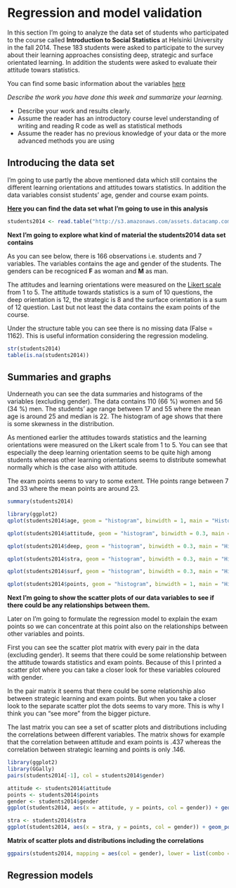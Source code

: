 # Regression and model validation

In this section I'm going to analyze the data set of students who participated to the course called **Introduction to Social Statistics** at Helsinki University in the fall 2014. These 183 students were asked to participate to the survey about their learning approaches consisting deep, strategic and surface orientated learning. In addition the students were asked to evaluate their attitude towars statistics.

You can find some basic information about the variables [here](http://www.helsinki.fi/~kvehkala/JYTmooc/JYTOPKYS3-meta.txt)  


*Describe the work you have done this week and summarize your learning.*

- Describe your work and results clearly. 
- Assume the reader has an introductory course level understanding of writing and reading R code as well as statistical methods
- Assume the reader has no previous knowledge of your data or the more advanced methods you are using  


## Introducing the data set

I'm going to use partly the above mentioned data which still contains the different learning orientations and attitudes towars statistics. In addition the data variables consist students' age, gender and course exam points.  


**[Here]("http://s3.amazonaws.com/assets.datacamp.com/production/course_2218/datasets/learning2014.txt) you can find the data set what I'm going to use in this analysis**

```r
students2014 <- read.table("http://s3.amazonaws.com/assets.datacamp.com/production/course_2218/datasets/learning2014.txt", header = TRUE, sep = ",")
```


**Next I'm going to explore what kind of material the students2014 data set contains**

As you can see below, there is 166 observations i.e. students and 7 variables. The variables contains the age and gender of the students. The genders can be recogniced **F** as woman and **M** as man. 

The attitudes and learning orientations were measured on the [Likert scale](https://en.wikipedia.org/wiki/Likert_scale) from 1 to 5. The attitude towards statistics is a sum of 10 questions, the deep orientation is 12, the strategic is 8 and the surface orientation is a sum of 12 question. Last but not least the data contains the exam points of the course.

Under the structure table you can see there is no missing data (False = 1162). This is useful information considering the regression modeling. 



```r
str(students2014)
table(is.na(students2014))
```



## Summaries and graphs 

Underneath you can see the data summaries and histograms of the variables (excluding gender). The data contains 110 (66 %) women and 56 (34 %) men. The students' age range between 17 and 55 where the mean age is around 25 and median is 22. The histogram of age shows that there is some skewness in the distribution. 

As mentioned earlier the attitudes towards statistics and the learning orientations were measured on the Likert scale from 1 to 5. You can see that especially the deep learning orientation seems to be quite high among students whereas other learning orientations seems to distribute somewhat normally which is the case also with attitude. 

The exam points seems to vary to some extent. THe points range between 7 and 33 where the mean points are around 23. 

```r
summary(students2014)
```

```r
library(ggplot2)
qplot(students2014$age, geom = "histogram", binwidth = 1, main = "Histogram for students' age", xlab = "age", col = I("grey"), fill = I("chartreuse3"))
```



```r
qplot(students2014$attitude, geom = "histogram", binwidth = 0.3, main = "Histogram for attitudes towards statistics", xlab = "attitude", col = I("grey"), fill = I("orange"))
```

```r
qplot(students2014$deep, geom = "histogram", binwidth = 0.3, main = "Histogram for deep learning orientation", xlab = "deep", col = I("grey"), fill = I("mediumorchid"))
```

```r
qplot(students2014$stra, geom = "histogram", binwidth = 0.3, main = "Histogram for strategic learning orientation", xlab = "strategic", col = I("grey"), fill = I("blue"))
```


```r
qplot(students2014$surf, geom = "histogram", binwidth = 0.3, main = "Histogram for surface learning orientation", xlab = "surface", col = I("grey"), fill = I("coral"))
```


```r
qplot(students2014$points, geom = "histogram", binwidth = 1, main = "Histogram for exam points", xlab = "Exam points", col = I("grey"), fill = I("yellow"))
```



**Next I'm going to show the scatter plots of our data variables to see if there could be any relationships between them.**

Later on I'm going to formulate the regression model to explain the exam points so we can concentrate at this point also on the relationships between other variables and points. 

First you can see the scatter plot matrix with every pair in the data (excluding gender). It seems that there could be some relationship between the attitude towards statistics and exam points. Because of this I printed a scatter plot where you can take a closer look for these variables coloured with gender.

In the pair matrix it seems that there could be some relationship also between strategic learning and exam points. But when you take a closer look to the separate scatter plot the dots seems to vary more. This is why I think you can "see more" from the bigger picture.

The last matrix you can see a set of scatter plots and distributions including the correlations between different variables. The matrix shows for example that the correlation between attitude and exam points is .437 whereas the correlation between strategic learning and points is only .146.


```r
library(ggplot2)
library(GGally)
pairs(students2014[-1], col = students2014$gender)
```



```r
attitude <- students2014$attitude
points <- students2014$points
gender <- students2014$gender
ggplot(students2014, aes(x = attitude, y = points, col = gender)) + geom_point() + xlab("Attitudes towards statistics") + ylab("Exam points") + ggtitle("Attitudes vs. Exam points") + geom_smooth(method = "lm")
```


```r
stra <- students2014$stra
ggplot(students2014, aes(x = stra, y = points, col = gender)) + geom_point() + xlab("Strategic learning orientation") + ylab("Exam points") + ggtitle("Strategic learning vs. Exam points") + geom_smooth(method = "lm")
```

**Matrix of scatter plots and distributions including the correlations**

```r
ggpairs(students2014, mapping = aes(col = gender), lower = list(combo = wrap("facethist", bins = 20)))
```


## Regression models


